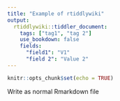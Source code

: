 ```yaml
---
title: "Example of rtiddlywiki"
output:
  rtiddlywiki::tiddler_document:
    tags: ["tag1", "tag 2"]
    use_bookdown: false
    fields:
      "field1": "V1"
      "field 2": "Value 2"
---
```


```r
knitr::opts_chunk$set(echo = TRUE)
```


Write as normal Rmarkdown file
